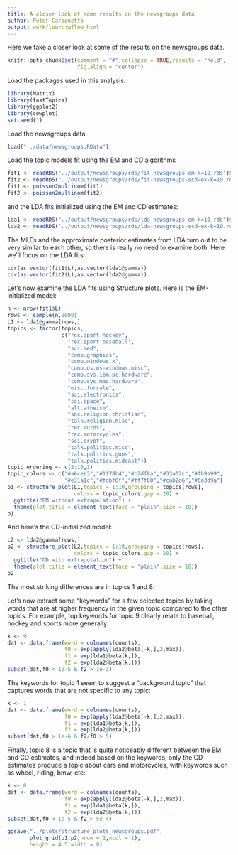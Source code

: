 ```yaml
---
title: A closer look at some results on the newsgroups data
author: Peter Carbonetto
output: workflowr::wflow_html
---
```


Here we take a closer look at some of the results on the newsgroups data.

```r
knitr::opts_chunk$set(comment = "#",collapse = TRUE,results = "hold",
                      fig.align = "center")
```

Load the packages used in this analysis.

```r
library(Matrix)
library(fastTopics)
library(ggplot2)
library(cowplot)
set.seed(1)
```

Load the newsgroups data.

```r
load("../data/newsgroups.RData")
```

Load the topic models fit using the EM and CD algorithms

```r
fit1 <- readRDS("../output/newsgroups/rds/fit-newsgroups-em-k=10.rds")$fit
fit2 <- readRDS("../output/newsgroups/rds/fit-newsgroups-scd-ex-k=10.rds")$fit
fit1 <- poisson2multinom(fit1)
fit2 <- poisson2multinom(fit2)
```

and the LDA fits initialized using the EM and CD estimates:

```r
lda1 <- readRDS("../output/newsgroups/rds/lda-newsgroups-em-k=10.rds")$lda
lda2 <- readRDS("../output/newsgroups/rds/lda-newsgroups-scd-ex-k=10.rds")$lda
```

The MLEs and the approximate posterior estimates from LDA turn out to
be very similar to each other, so there is really no need to examine
both. Here we'll focus on the LDA fits:

```r
cor(as.vector(fit1$L),as.vector(lda1@gamma))
cor(as.vector(fit2$L),as.vector(lda2@gamma))
```

Let's now examine the LDA fits using Structure plots. Here is the
EM-initialized model:

```r
n <- nrow(fit1$L)
rows <- sample(n,2000)
L1 <- lda1@gamma[rows,]
topics <- factor(topics,
                 c("rec.sport.hockey",
                   "rec.sport.baseball",
                   "sci.med",
                   "comp.graphics",
                   "comp.windows.x",
                   "comp.os.ms-windows.misc",
                   "comp.sys.ibm.pc.hardware",
                   "comp.sys.mac.hardware",
                   "misc.forsale",
                   "sci.electronics",
                   "sci.space",
                   "alt.atheism",
                   "soc.religion.christian",
                   "talk.religion.misc",
                   "rec.autos",
                   "rec.motorcycles",
                   "sci.crypt",
                   "talk.politics.misc",
                   "talk.politics.guns",
                   "talk.politics.mideast"))
topic_ordering <- c(2:10,1)
topic_colors <- c("#a6cee3","#1f78b4","#b2df8a","#33a02c","#fb9a99",
                  "#e31a1c","#fdbf6f","#ff7f00","#cab2d6","#6a3d9a")
p1 <- structure_plot(L1,topics = 1:10,grouping = topics[rows],
                     colors = topic_colors,gap = 20) +
  ggtitle("EM without extrapolation") +
  theme(plot.title = element_text(face = "plain",size = 10))
p1
```

And here's the CD-initialized model:

```r
L2 <- lda2@gamma[rows,]
p2 <- structure_plot(L2,topics = 1:10,grouping = topics[rows],
                     colors = topic_colors,gap = 20) +
  ggtitle("CD with extrapolation") +
  theme(plot.title = element_text(face = "plain",size = 10))
p2
```

The most striking differences are in topics 1 and 8.

Let's now extract some "keywords" for a few selected topics by taking
words that are at higher frequency in the given topic compared to the
other topics. For example, top keywords for topic 9 clearly relate to
baseball, hockey and sports more generally:

```r
k <- 9
dat <- data.frame(word = colnames(counts),
                  f0 = exp(apply(lda2@beta[-k,],2,max)),
                  f1 = exp(lda1@beta[k,]),
                  f2 = exp(lda2@beta[k,]))
subset(dat,f0 < 1e-5 & f2 > 1e-3)
```

The keywords for topic 1 seem to suggest a "background topic" that
captures words that are not specific to any topic:

```r
k <- 1
dat <- data.frame(word = colnames(counts),
                  f0 = exp(apply(lda2@beta[-k,],2,max)),
                  f1 = exp(lda1@beta[k,]),
                  f2 = exp(lda2@beta[k,]))
subset(dat,f0 > 1e-6 & f2/f0 > 5)
```

Finally, topic 8 is a topic that is quite noticeably different between
the EM and CD estimates, and indeed based on the keywords, only the CD
estimates produce a topic about cars and motorcycles, with keywords
such as wheel, riding, bmw, etc:

```r
k <- 8
dat <- data.frame(word = colnames(counts),
                  f0 = exp(apply(lda2@beta[-k,],2,max)),
                  f1 = exp(lda1@beta[k,]),
                  f2 = exp(lda2@beta[k,]))
subset(dat,f0 < 1e-5 & f2 > 5e-4)
```

```r
ggsave("../plots/structure_plots_newsgroups.pdf",
       plot_grid(p1,p2,nrow = 2,ncol = 1),
	   height = 4.5,width = 8)
```
